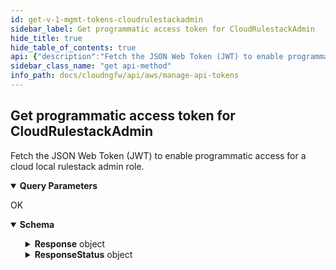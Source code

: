 ```yaml
---
id: get-v-1-mgmt-tokens-cloudrulestackadmin
sidebar_label: Get programmatic access token for CloudRulestackAdmin
hide_title: true
hide_table_of_contents: true
api: {"description":"Fetch the JSON Web Token (JWT) to enable programmatic access for a cloud local rulestack admin role.\n","operationId":"get-v1-mgmt-tokens-cloudrulestackadmin","parameters":[{"description":"","in":"query","name":"expirytime","required":false,"schema":{"default":30,"maximum":1440,"minimum":5,"title":"Expirytime","type":"integer"}}],"responses":{"200":{"content":{"application/json":{"schema":{"additionalProperties":false,"properties":{"Response":{"description":"The API call response.\n","additionalProperties":false,"properties":{"Enabled":{"description":"Describes whether programmatic access is enabled for your account.\n","title":"Enabled","type":"boolean"},"ExpiryTime":{"description":"The expiry time of the token.\n","maximum":1440,"minimum":5,"title":"Expirytime","type":"integer"},"SubscriptionKey":{"description":"Your subscription key.\n","title":"Subscriptionkey","type":"string"},"TokenId":{"description":"The unique ID of the token.\n","title":"Tokenid","type":"string"}},"title":"ResponseData","type":"object"},"ResponseStatus":{"description":"The API call response status.\n","additionalProperties":false,"properties":{"ErrorCode":{"default":0,"description":"Default value of a successful response is 0. Any other number indicates an error code.\n","title":"Errorcode","type":"integer"},"Reason":{"description":"The error description.\n","title":"Reason","type":"string"}},"title":"Result","type":"object"}},"title":"GetCloudRulestackAdminTokensResponse","type":"object"}}},"description":"OK"}},"tags":["ManageAPITokens"],"method":"get","path":"/v1/mgmt/tokens/cloudrulestackadmin","servers":[{"url":"https://api.us-east-1.aws.cloudngfw.paloaltonetworks.com"}],"info":{"contact":{},"description":"Generate JSON Web Token (JWT) to get programmatic access to authenticate API calls.  \n\nCloud NGFW Programmatic access allows you to create and manage NGFWs and rulestacks using REST APIs. Using these APIs, you can invoke actions on Cloud NGFW resources (NGFW and rulestacks) through an application or third-party tool.  \n\nCloud NGFW Programmatic access is disabled by default.  \n\nFor more information, see [Enable Programmatic Access for Cloud NGFW](/cloudngfw/aws/api).  \n\nFor information about roles and permissions, see [Cloud NGFW roles and permissions](https://docs.paloaltonetworks.com/cloud-ngfw/aws/cloud-ngfw-on-aws/getting-started-with-cloud-ngfw-for-aws/invite-users) table.\n","title":"Manage API Tokens","version":"1.0.0"},"postman":{"name":"Get programmatic access token for CloudRulestackAdmin","description":{"content":"Fetch the JSON Web Token (JWT) to enable programmatic access for a cloud local rulestack admin role.\n","type":"text/plain"},"url":{"path":["v1","mgmt","tokens","cloudrulestackadmin"],"host":["{{baseUrl}}"],"query":[{"disabled":false,"key":"expirytime","value":""}],"variable":[]},"header":[{"key":"Accept","value":"application/json"}],"method":"GET"}}
sidebar_class_name: "get api-method"
info_path: docs/cloudngfw/api/aws/manage-api-tokens
---
```



## Get programmatic access token for CloudRulestackAdmin



Fetch the JSON Web Token (JWT) to enable programmatic access for a cloud local rulestack admin role.


<details style={{"marginBottom":"1rem"}} data-collapsed={false} open={true}><summary style={{}}><strong>Query Parameters</strong></summary><div><ul><ParamsItem className={"paramsItem"} param={{"description":"","in":"query","name":"expirytime","required":false,"schema":{"default":30,"maximum":1440,"minimum":5,"title":"Expirytime","type":"integer"}}}></ParamsItem></ul></div></details><div><ApiTabs><TabItem label={"200"} value={"200"}><div>

OK

</div><div><MimeTabs groupId={"mime-type"}><TabItem label={"application/json"} value={"application/json"}><SchemaTabs groupId={"schema-tabs"}><TabTtem label={"Schema"} value={"Schema"}><details style={{}} data-collapsed={false} open={true}><summary style={{"textAlign":"left"}}><strong>Schema</strong></summary><div style={{"textAlign":"left","marginLeft":"1rem"}}></div><ul style={{"marginLeft":"1rem"}}><SchemaItem collapsible={true} className={"schemaItem"}><details style={{}}><summary style={{}}><strong>Response</strong><span style={{"opacity":"0.6"}}> object</span></summary><div style={{"marginLeft":"1rem"}}><div style={{"marginTop":".5rem","marginBottom":".5rem"}}>

The API call response.


</div><SchemaItem collapsible={false} name={"Enabled"} required={false} schemaDescription={"Describes whether programmatic access is enabled for your account.\n"} schemaName={"Enabled"} qualifierMessage={undefined} defaultValue={undefined}></SchemaItem><SchemaItem collapsible={false} name={"ExpiryTime"} required={false} schemaDescription={"The expiry time of the token.\n"} schemaName={"Expirytime"} qualifierMessage={"**Possible values:** `>= 5` and `<= 1440`"} defaultValue={undefined}></SchemaItem><SchemaItem collapsible={false} name={"SubscriptionKey"} required={false} schemaDescription={"Your subscription key.\n"} schemaName={"Subscriptionkey"} qualifierMessage={undefined} defaultValue={undefined}></SchemaItem><SchemaItem collapsible={false} name={"TokenId"} required={false} schemaDescription={"The unique ID of the token.\n"} schemaName={"Tokenid"} qualifierMessage={undefined} defaultValue={undefined}></SchemaItem></div></details></SchemaItem><SchemaItem collapsible={true} className={"schemaItem"}><details style={{}}><summary style={{}}><strong>ResponseStatus</strong><span style={{"opacity":"0.6"}}> object</span></summary><div style={{"marginLeft":"1rem"}}><div style={{"marginTop":".5rem","marginBottom":".5rem"}}>

The API call response status.


</div><SchemaItem collapsible={false} name={"ErrorCode"} required={false} schemaDescription={"Default value of a successful response is 0. Any other number indicates an error code.\n"} schemaName={"Errorcode"} qualifierMessage={undefined} defaultValue={0}></SchemaItem><SchemaItem collapsible={false} name={"Reason"} required={false} schemaDescription={"The error description.\n"} schemaName={"Reason"} qualifierMessage={undefined} defaultValue={undefined}></SchemaItem></div></details></SchemaItem></ul></details></TabTtem></SchemaTabs></TabItem></MimeTabs></div></TabItem></ApiTabs></div>
      